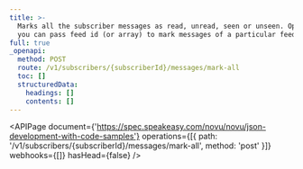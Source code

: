 ```yaml
---
title: >-
  Marks all the subscriber messages as read, unread, seen or unseen. Optionally
  you can pass feed id (or array) to mark messages of a particular feed.
full: true
_openapi:
  method: POST
  route: /v1/subscribers/{subscriberId}/messages/mark-all
  toc: []
  structuredData:
    headings: []
    contents: []
---
```


<APIPage
  document={'https://spec.speakeasy.com/novu/novu/json-development-with-code-samples'}
  operations={[{ path: '/v1/subscribers/{subscriberId}/messages/mark-all', method: 'post' }]}
  webhooks={[]}
  hasHead={false}
/>

